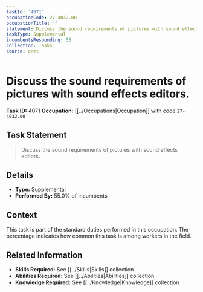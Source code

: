 ```yaml
---
taskId: '4071'
occupationCode: 27-4032.00
occupationTitle: ''
statement: Discuss the sound requirements of pictures with sound effects editors.
taskType: Supplemental
incumbentsResponding: 55
collection: Tasks
source: onet
---
```

# Discuss the sound requirements of pictures with sound effects editors.

**Task ID:** 4071
**Occupation:** [[../Occupations|Occupation]] with code `27-4032.00`

## Task Statement

> Discuss the sound requirements of pictures with sound effects editors.

## Details

- **Type:** Supplemental
- **Performed By:** 55.0% of incumbents

## Context

This task is part of the standard duties performed in this occupation. The percentage indicates how common this task is among workers in the field.

## Related Information

- **Skills Required:** See [[../Skills|Skills]] collection
- **Abilities Required:** See [[../Abilities|Abilities]] collection
- **Knowledge Required:** See [[../Knowledge|Knowledge]] collection
